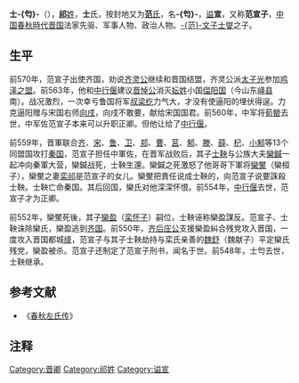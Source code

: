 {{Infobox 先秦人物
|名称= 士-{匄}-
|image = 
|姓 = [[祁姓|祁]]
|名 = -{匄}-
|氏 = 士、[[范氏|范]]
|zi = 
|hao = 
|身份 = [[晋国|晋国]][[中军佐|中军佐]]<br />晉国[[中军将|中军将]] 
|nickname = 
|nickzi = 
|谥号 = 宣
|dynasty = [[周|周]]
|nationality = 
|hometown = 
|出生日期 = 
|逝世日期 = 公元前548年（[[周靈王|周靈王]]二十四年）
|honor = 范宣子、士-{匄}-、范-{匄}-
|父 = 范文子 [[士燮_(春秋)|士燮]]
|spouse = 
|子女 = 范献子 [[士鞅|士鞅]]<br>欒黶妻 [[栾祁|栾祁]]
}}
{{法家}}
'''士-{匄}-'''{{notetag|匄即「丐」古字，注音：ㄍㄞˋ}}（{{bd|？||前548年||catIdx=S士}}），[[祁姓|'''祁'''姓]]，'''士'''氏，按封地又为[[范氏|'''范'''氏]]，名'''-{匄}-'''，[[谥号|谥]]'''宣'''，又称'''范宣子'''，[[中国|中国]][[春秋時代|春秋時代]][[晋国|晋国]]法家先驱、军事人物、政治人物。[[士燮_(春秋)|-{范}-文子士燮]]之子。

==生平==
前570年，范宣子出使齐国，劝说[[齐灵公|齐灵公]]继续和晋国结盟，齐灵公派[[齐后庄公|太子光]]参加[[鸡泽之盟|鸡泽之盟]]。前563年，他和[[中行偃|中行偃]]建议[[晋悼公|晋悼公]]消灭[[妘姓|妘姓]]小国[[偪阳国|偪阳国]]（今山东[[嶧縣|峄县]]南）。战况激烈，一次幸亏鲁国将军[[叔梁纥|叔梁纥]]力气大，才没有使逼阳的埋伏得逞。力克逼阳赠与宋国右师[[向戌|向戌]]，向戌不敢要，献给宋国国君。前560年，中军将[[荀罃|荀罃]]去世，中军佐范宣子本来可以升职正卿。但他让给了[[中行偃|中行偃]]。

前559年，晋軍联合[[齐国|齐]]、[[宋国|宋]]、[[鲁国|鲁]]、[[卫国|卫]]、[[鄭國|郑]]、[[曹國|曹]]、[[莒国|莒]]、[[邾国|邾]]、[[滕国|滕]]、[[薛国|薛]]、[[杞國|杞]]、[[郳國|小邾]]等13个同盟国攻打[[秦国|秦国]]，范宣子担任中軍佐，在晋军战败后，其子[[士鞅|士鞅]]与公族大夫[[欒鍼|欒鍼]]一起冲向秦軍大营，欒鍼战死，士鞅生還。欒鍼之死激怒了他哥哥下軍将[[欒黶|欒黶]]（欒桓子），欒黶之妻[[栾祁|栾祁]]是范宣子的女儿。欒黶把責任说成士鞅的，向范宣子说要誅殺士鞅。士鞅亡命秦国。其后回国，欒氏对他深深怀恨。前554年，[[荀偃|中行偃]]去世，范宣子才为正卿。

前552年，欒黶死後，其子[[欒盈|欒盈]]（[[欒盈|栾怀子]]）嗣位，士鞅诬称欒盈謀反。范宣子、士鞅诛除欒氏，欒盈逃到[[齐国|齐国]]。前550年，[[齊莊公_(光)|齐后庄公]]支援欒盈糾合残党攻入晋国，一度攻入晋国都城[[绛_(地名)|绛]]，范宣子与其子士鞅劫持与栾氏亲善的[[魏舒|魏舒]]（魏献子）平定欒氏残党，欒盈被杀。范宣子还制定了范宣子刑书，闻名于世。前548年，士匄去世，士鞅继承。

==参考文献==
*《[[左传|春秋左氏传]]》

{{start box}}
{{s-before|[[荀偃|中行偃]]}}
{{s-title|[[春秋时期|春秋]][[晋国|晋国]]正卿|前554年—前548年}}
{{s-after|[[趙武|趙武]]}}
{{s-before|[[士燮_(春秋)|-{范}-文子]]燮}}
{{s-title|[[晋国|晋国]][[范氏|范氏]]|前574年—前548年}}
{{s-after|[[士鞅|范献子]]鞅}}
{{end box}} 
 
[[Category:晋卿|Category:晋卿]]
[[Category:祁姓|Category:祁姓]]
[[Category:谥宣|Category:谥宣]]

==注释==
{{notefoot}}